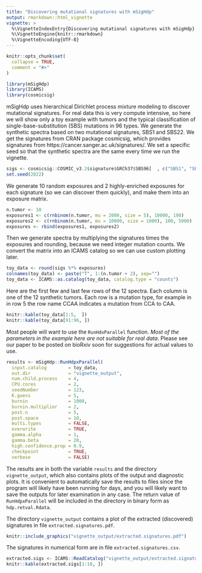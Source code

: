 ```yaml
---
title: "Discovering mutational signatures with mSigHdp"
output: rmarkdown::html_vignette
vignette: >
  %\VignetteIndexEntry{Discovering mutational signatures with mSigHdp}
  %\VignetteEngine{knitr::rmarkdown}
  %\VignetteEncoding{UTF-8}
---
```


```r
knitr::opts_chunk$set(
  collapse = TRUE,
  comment = "#>"
)
```

```r
library(mSigHdp)
library(ICAMS)
library(cosmicsig)
```

mSigHdp uses hierarchical Dirichlet process mixture modeling
to discover mutational signatures. 
For real data this is very compute intensive, 
so here we will show only a toy example with tumors and the typical
classification of single-base-substitution (SBS) mutations in 96 types. 
We generate the synthetic spectra based on two mutational
signatures, SBS1 and SBS22. We get the signatures from CRAN package
cosmicsig, which provides signatures from https://cancer.sanger.ac.uk/signatures/.
We set a specific seed so that the synthetic spectra are the 
same every time we run the vignette.


```r
sigs <- cosmicsig::COSMIC_v3.2$signature$GRCh37$SBS96[  , c("SBS1", "SBS22")]
set.seed(2022)
```

We generate 10 random exposures and 2 highly-enriched exposures for
each signature (so we can discover them quickly),
and make them into an exposure matrix.

```r
n.tumor <- 10
exposures1 <- c(rnbinom(n.tumor, mu = 2000, size = 5), 10000, 100)
exposures2 <- c(rnbinom(n.tumor, mu = 10000, size = 1000), 100, 5000)
exposures <- rbind(exposures1, exposures2)
```

Then we generate spectra by multiplying the signatures times the
exposures and rounding, because we need integer mutation counts.
We convert the matrix into an ICAMS catalog so we can use custom plotting later.

```r
toy_data <- round(sigs %*% exposures)
colnames(toy_data) <- paste("T", 1:(n.tumor + 2), sep="")
toy_data <- ICAMS::as.catalog(toy_data, catalog.type = "counts")
```

Here are the first few and last few rows of the 12 spectra.
Each column is one of the 12 synthetic tumors.
Each row is a mutation type, for example in in row 5
the row name CCAA indicates a mutation from CCA to CAA.

```r
knitr::kable(toy_data[1:5,  ])
knitr::kable(toy_data[91:96, ])
```

Most people will want to use the `RunHdxParallel` function.
*Most of the parameters in the example here are not suitable for real data*.
Please see our paper to be posted on bioRxiv soon for suggestions
for actual values to use.

```r

results <- mSigHdp::RunHdpxParallel(
  input.catalog        = toy_data,
  out.dir              = "vignette_output",
  num.child.process    = 4, 
  CPU.cores            = 2,
  seedNumber           = 123,
  K.guess              = 5,
  burnin               = 1000,
  burnin.multiplier    = 2,
  post.n               = 5, 
  post.space           = 10, 
  multi.types          = FALSE, 
  overwrite            = TRUE,
  gamma.alpha          = 1,
  gamma.beta           = 20, 
  high.confidence.prop = 0.9,
  checkpoint           = TRUE,
  verbose              = FALSE) 
```

The results are in both the variable `results` and the
directory `vignette_output`,
which also contains plots of the output and diagnostic plots. 
It is convenient to automatically save the results to files
since the program will likely have been running for days, and you will
likely want to save the outputs for later 
examination in any case.
The return value of `RunHdpxParallel` will be included in the
directory in binary form as `hdp.retval.Rdata`.

The directory `vignette_output` 
contains a plot of the extracted (discovered) signatures
in file `extracted.signatures.pdf`.

```r
knitr::include_graphics("vignette_output/extracted.signatures.pdf")
```

The signatures in numerical form are in file `extracted.signatures.csv`.

```r
extracted.sigs <- ICAMS::ReadCatalog("vignette_output/extracted.signatures.csv")
knitr::kable(extracted.sigs[1:10, ])

```




